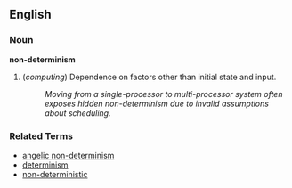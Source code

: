 ==English==

===Noun===
'''non-determinism'''

# (''computing'') Dependence on factors other than initial state and input.
#: ''Moving from a single-processor to multi-processor system often exposes hidden non-determinism due to invalid assumptions about scheduling.''

===Related Terms===
*[[angelic non-determinism]]
*[[determinism]]
*[[non-deterministic]]